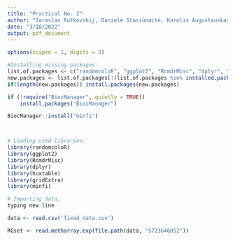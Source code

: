 ```yaml
---
title: "Practical No. 2"
author: "Jaroslav Rutkovskij, Danielė Stasiūnaitė, Karolis Augustauskas (JDK)"
date: "3/18/2022"
output: pdf_document
---
```

```r
options(scipen = 1, digits = 3)

#Installing missing packages:
list.of.packages <- c("randomcoloR", "ggplot2", "RcmdrMisc", "dplyr", "huxtable", "gridExtra")
new.packages <- list.of.packages[!(list.of.packages %in% installed.packages()[,"Package"])]
if(length(new.packages)) install.packages(new.packages)

if (!require("BiocManager", quietly = TRUE))
    install.packages("BiocManager")

BiocManager::install("minfi")



# Loading used libraries:
library(randomcoloR)
library(ggplot2)
library(RcmdrMisc)
library(dplyr)
library(huxtable)
library(gridExtra)
library(minfi)

# Importing data:
typing new line

```


``` r

data <- read.csv('fixed_data.csv')

RGset <- read.metharray.exp(file.path(data, "5723646052"))







```